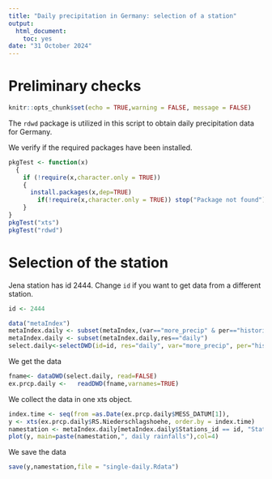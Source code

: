 ```yaml
---
title: "Daily precipitation in Germany: selection of a station"
output: 
  html_document:
    toc: yes
date: "31 October 2024"
---
```



# Preliminary checks 

```r
knitr::opts_chunk$set(echo = TRUE,warning = FALSE, message = FALSE) 
```


The `rdwd` package is utilized in this script to obtain daily precipitation data for Germany.

We verify if the required packages have been installed.


```r
pkgTest <- function(x)
  {
    if (!require(x,character.only = TRUE))
    {
      install.packages(x,dep=TRUE)
        if(!require(x,character.only = TRUE)) stop("Package not found")
    }
}
pkgTest("xts")
pkgTest("rdwd")
```


# Selection of the station

Jena station has id 2444. Change `id` if you want to get data from a different station.



```r
id <- 2444
```


```r
data("metaIndex")
metaIndex.daily <- subset(metaIndex,(var=="more_precip" & per=="historical"))
metaIndex.daily <- subset(metaIndex.daily,res=="daily")
select.daily<-selectDWD(id=id, res="daily", var="more_precip", per="historical")
```


We get the data

```r
fname<- dataDWD(select.daily, read=FALSE)
ex.prcp.daily <-   readDWD(fname,varnames=TRUE)
```

We collect the data  in one xts object.

```r
index.time <- seq(from =as.Date(ex.prcp.daily$MESS_DATUM[1]),                length.out = nrow(ex.prcp.daily),by = "day")
y <- xts(ex.prcp.daily$RS.Niederschlagshoehe, order.by = index.time)
namestation <- metaIndex.daily[metaIndex.daily$Stations_id == id, "Stationsname"] 
plot(y, main=paste(namestation,", daily rainfalls"),col=4)
```

We save the data 

```r
save(y,namestation,file = "single-daily.Rdata")
```



